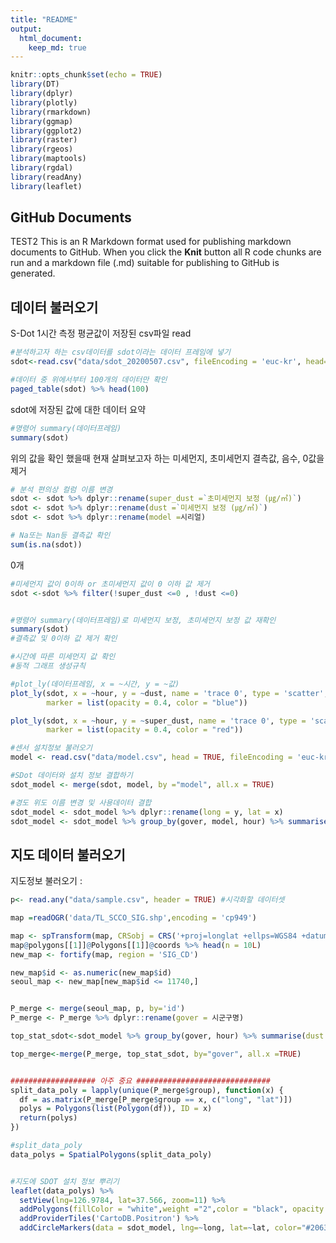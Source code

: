 ```yaml
---
title: "README"
output: 
  html_document:
    keep_md: true
---
```



```r
knitr::opts_chunk$set(echo = TRUE)
library(DT)
library(dplyr)
library(plotly)
library(rmarkdown)
library(ggmap)
library(ggplot2)
library(raster)
library(rgeos)
library(maptools)
library(rgdal)
library(readAny)
library(leaflet)


```

## GitHub Documents
TEST2
This is an R Markdown format used for publishing markdown documents to GitHub. When you click the **Knit** button all R code chunks are run and a markdown file (.md) suitable for publishing to GitHub is generated.

## 데이터 불러오기

S-Dot 1시간 측정 평균값이 저장된 csv파일 read
```r
#분석하고자 하는 csv데이터를 sdot이라는 데이터 프레임에 넣기 
sdot<-read.csv("data/sdot_20200507.csv", fileEncoding = 'euc-kr', head=TRUE, check.names=FALSE) 

```


```r

#데이터 중 위에서부터 100개의 데이터만 확인
paged_table(sdot) %>% head(100)
```



sdot에 저장된 값에 대한 데이터 요약 
```r
#명령어 summary(데이터프레임)
summary(sdot) 
```
위의 값을 확인 했을때 현재 살펴보고자 하는 미세먼지, 초미세먼지 결측값, 음수, 0값을 제거 

```r
# 분석 편의상 컬럼 이름 변경 
sdot <- sdot %>% dplyr::rename(super_dust =`초미세먼지 보정 (㎍/㎥)`)
sdot <- sdot %>% dplyr::rename(dust =`미세먼지 보정 (㎍/㎥)`)
sdot <- sdot %>% dplyr::rename(model =시리얼)

# Na또는 Nan등 결측값 확인 
sum(is.na(sdot)) 

```
0개 

```r
#미세먼지 값이 0이하 or 초미세먼지 값이 0 이하 값 제거
sdot <-sdot %>% filter(!super_dust <=0 , !dust <=0)


#명령어 summary(데이터프레임)로 미세먼지 보정, 초미세먼지 보정 값 재확인 
summary(sdot) 
#결측값 및 0이하 값 제거 확인
```

```r
#시간에 따른 미세먼지 값 확인 
#동적 그래프 생성규칙 

#plot_ly(데이터프레임, x = ~시간, y = ~값)
plot_ly(sdot, x = ~hour, y = ~dust, name = 'trace 0', type = 'scatter', mode = 'markers',
        marker = list(opacity = 0.4, color = "blue"))

plot_ly(sdot, x = ~hour, y = ~super_dust, name = 'trace 0', type = 'scatter', mode = 'markers',
        marker = list(opacity = 0.4, color = "red"))


```


```r
#센서 설치정보 불러오기 
model <- read.csv("data/model.csv", head = TRUE, fileEncoding = 'euc-kr')

#SDot 데이터와 설치 정보 결합하기 
sdot_model <- merge(sdot, model, by ="model", all.x = TRUE)

#경도 위도 이름 변경 및 사용데이터 결합
sdot_model <- sdot_model %>% dplyr::rename(long = y, lat = x)
sdot_model <- sdot_model %>% group_by(gover, model, hour) %>% summarise(long = mean(long), lat = mean(lat), super_dust = mean(super_dust), dust = mean(dust))

```



## 지도 데이터 불러오기 

지도정보 불러오기 :  

```r

p<- read.any("data/sample.csv", header = TRUE) #시각화할 데이터셋

map =readOGR('data/TL_SCCO_SIG.shp',encoding = 'cp949')

map <- spTransform(map, CRSobj = CRS('+proj=longlat +ellps=WGS84 +datum=WGS84 +no_defs'))
map@polygons[[1]]@Polygons[[1]]@coords %>% head(n = 10L)
new_map <- fortify(map, region = 'SIG_CD')

new_map$id <- as.numeric(new_map$id)
seoul_map <- new_map[new_map$id <= 11740,]


P_merge <- merge(seoul_map, p, by='id')
P_merge <- P_merge %>% dplyr::rename(gover = 시군구명)

top_stat_sdot<-sdot_model %>% group_by(gover, hour) %>% summarise(dust = mean(dust), super_dust = mean(super_dust))

top_merge<-merge(P_merge, top_stat_sdot, by="gover", all.x =TRUE)


################### 아주 중요 ##############################
split_data_poly = lapply(unique(P_merge$group), function(x) {
  df = as.matrix(P_merge[P_merge$group == x, c("long", "lat")])
  polys = Polygons(list(Polygon(df)), ID = x)
  return(polys)
})

#split_data_poly
data_polys = SpatialPolygons(split_data_poly)


#지도에 SDOT 설치 정보 뿌리기
leaflet(data_polys) %>%
  setView(lng=126.9784, lat=37.566, zoom=11) %>%
  addPolygons(fillColor = "white",weight ="2",color = "black", opacity = 0.8   ) %>% 
  addProviderTiles('CartoDB.Positron') %>% 
  addCircleMarkers(data = sdot_model, lng=~long, lat=~lat, color="#20639B", radius = "2",stroke = TRUE, fillOpacity = 0.8, weight =1)

```
